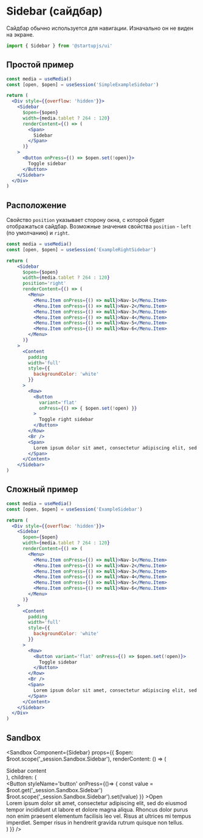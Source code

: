 
# Sidebar (сайдбар)

Сайдбар обычно используется для навигации. Изначально он не виден на экране.

```jsx
import { Sidebar } from '@startupjs/ui'
```

## Простой пример

```jsx example
const media = useMedia()
const [open, $open] = useSession('SimpleExampleSidebar')

return (
  <Div style={{overflow: 'hidden'}}>
    <Sidebar
      $open={$open}
      width={media.tablet ? 264 : 120}
      renderContent={() => (
        <Span>
          Sidebar
        </Span>
      )}
    >
      <Button onPress={() => $open.set(!open)}>
        Toggle sidebar
      </Button>
    </Sidebar>
  </Div>
)
```

## Расположение

Свойство `position` указывает сторону окна, c которой будет отображаться сайдбар. Возможные значения свойства `position` - `left` (по умолчанию) и `right`.

```jsx example={"noScroll":true}
const media = useMedia()
const [open, $open] = useSession('ExampleRightSidebar')

return (
    <Sidebar
      $open={$open}
      width={media.tablet ? 264 : 120}
      position='right'
      renderContent={() => (
        <Menu>
          <Menu.Item onPress={() => null}>Nav-1</Menu.Item>
          <Menu.Item onPress={() => null}>Nav-2</Menu.Item>
          <Menu.Item onPress={() => null}>Nav-3</Menu.Item>
          <Menu.Item onPress={() => null}>Nav-4</Menu.Item>
          <Menu.Item onPress={() => null}>Nav-5</Menu.Item>
          <Menu.Item onPress={() => null}>Nav-6</Menu.Item>
        </Menu>
      )}
    >
      <Content
        padding
        width='full'
        style={{
          backgroundColor: 'white'
        }}
      >
        <Row>
          <Button
            variant='flat'
            onPress={() => { $open.set(!open) }}
          >
            Toggle right sidebar
          </Button>
        </Row>
        <Br />
        <Span>
          Lorem ipsum dolor sit amet, consectetur adipiscing elit, sed do eiusmod tempor incididunt ut labore et dolore magna aliqua. Rhoncus dolor purus non enim praesent elementum facilisis leo vel. Risus at ultrices mi tempus imperdiet. Semper risus in hendrerit gravida rutrum quisque non tellus.
        </Span>
      </Content>
    </Sidebar>
)
```

## Сложный пример

```jsx example={"noScroll":true}
const media = useMedia()
const [open, $open] = useSession('ExampleSidebar')

return (
  <Div style={{overflow: 'hidden'}}>
    <Sidebar
      $open={$open}
      width={media.tablet ? 264 : 120}
      renderContent={() => (
        <Menu>
          <Menu.Item onPress={() => null}>Nav-1</Menu.Item>
          <Menu.Item onPress={() => null}>Nav-2</Menu.Item>
          <Menu.Item onPress={() => null}>Nav-3</Menu.Item>
          <Menu.Item onPress={() => null}>Nav-4</Menu.Item>
          <Menu.Item onPress={() => null}>Nav-5</Menu.Item>
          <Menu.Item onPress={() => null}>Nav-6</Menu.Item>
        </Menu>
      )}
    >
      <Content
        padding
        width='full'
        style={{
          backgroundColor: 'white'
        }}
      >
        <Row>
          <Button variant='flat' onPress={() => $open.set(!open)}>
            Toggle sidebar
          </Button>
        </Row>
        <Br />
        <Span>
          Lorem ipsum dolor sit amet, consectetur adipiscing elit, sed do eiusmod tempor incididunt ut labore et dolore magna aliqua. Rhoncus dolor purus non enim praesent elementum facilisis leo vel. Risus at ultrices mi tempus imperdiet. Semper risus in hendrerit gravida rutrum quisque non tellus.
        </Span>
      </Content>
    </Sidebar>
  </Div>
)
```


## Sandbox

<Sandbox Component={Sidebar}
  props={{
    $open: $root.scope('_session.Sandbox.Sidebar'),
    renderContent: () => (
      <Div styleName='sidebar'>
        <Span>Sidebar content</Span>
      </Div>
    ),
    children: (
      <Div styleName='content'>
        <Button
          styleName='button'
          onPress={()=> {
            const value = $root.get('_session.Sandbox.Sidebar')
            $root.scope('_session.Sandbox.Sidebar').set(!value)
          }}
        >Open</Button>
        <Br />
        <Span>Lorem ipsum dolor sit amet, consectetur adipiscing elit, sed do eiusmod tempor incididunt ut labore et dolore magna aliqua. Rhoncus dolor purus non enim praesent elementum facilisis leo vel. Risus at ultrices mi tempus imperdiet. Semper risus in hendrerit gravida rutrum quisque non tellus.</Span>
      </Div>
    )
  }}
/>